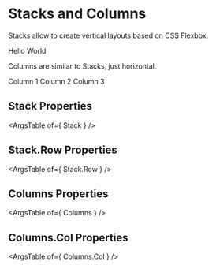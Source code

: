 

<Meta title="Layout/Stacks and Columns" component={Stack} />

# Stacks and Columns

Stacks allow to create vertical layouts based on CSS Flexbox.

<Canvas>
<Story name="stacks" args={{ }}>
<Stack additionalProps={{ height: '500px' }}>
    <Stack.Row additionalProps={{ backgroundColor: '#efefef' }}>Hello</Stack.Row>
    <Stack.Row additionalProps={{ backgroundColor: '#fafafa' }}>World</Stack.Row>
</Stack>
</Story>
</Canvas>

Columns are similar to Stacks, just horizontal.

<Canvas>
<Story name="columns" args={{ }}>
<Columns>
    <Columns.Col size={{ width: "200px" }} additionalProps={{ backgroundColor: '#efefef' }}>Column 1</Columns.Col>
    <Columns.Col additionalProps={{ backgroundColor: '#fafafa' }}>Column 2</Columns.Col>
    <Columns.Col size={{ width: "300px" }} additionalProps={{ backgroundColor: '#efefef' }}>Column 3</Columns.Col>
</Columns>
</Story>
</Canvas>

## Stack Properties
<ArgsTable of={ Stack } />

## Stack.Row Properties
<ArgsTable of={ Stack.Row } />

## Columns Properties
<ArgsTable of={ Columns } />

## Columns.Col Properties 
<ArgsTable of={ Columns.Col } />
